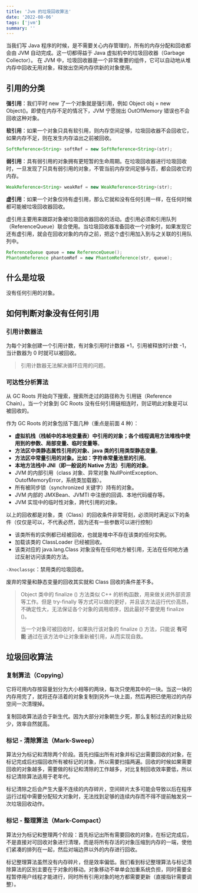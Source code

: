 ```yaml
---
title: 'Jvm 的垃圾回收算法'
date: '2022-08-06'
tags: ['jvm']
summary: ''
---
```


当我们写 Java 程序的时候，是不需要关心内存管理的，所有的内存分配和回收都会由 JVM 自动完成。这一切都得益于 Java 虚拟机中的垃圾回收器（Garbage Collector）。
在 JVM 中，垃圾回收器是一个非常重要的组件，它可以自动地从堆内存中回收无用对象，释放出空闲内存供新的对象使用。

## 引用的分类

**强引用**：我们平时 new 了一个对象就是强引用，例如 Object obj = new Object()。即使在内存不足的情况下，JVM 宁愿抛出 OutOfMemory 错误也不会回收这种对象。

**软引用**：如果一个对象只具有软引用，则内存空间足够，垃圾回收器不会回收它，如果内存不足，则在发生内存溢出之前被回收。

```java
SoftReference<String> softRef = new SoftReference<String>(str);
```

**弱引用**：具有弱引用的对象拥有更短暂的生命周期。在垃圾回收器进行垃圾回收时，一旦发现了只具有弱引用的对象，不管当前内存空间足够与否，都会回收它的内存。

```java
WeakReference<String> weakRef = new WeakReference<String>(str);
```

**虚引用**：如果一个对象仅持有虚引用，那么它就和没有任何引用一样，在任何时候都可能被垃圾回收器回收。

虚引用主要用来跟踪对象被垃圾回收器回收的活动。虚引用必须和引用队列（ReferenceQueue）联合使用。当垃圾回收器准备回收一个对象时，如果发现它还有虚引用，就会在回收对象的内存之前，把这个虚引用加入到与之关联的引用队列中。

```java
ReferenceQueue queue = new ReferenceQueue();
PhantomReference phantomRef = new PhantomReference(str, queue);
```

## 什么是垃圾

没有任何引用的对象。

## 如何判断对象没有任何引用

### 引用计数器法

为每个对象创建一个引用计数，有对象引用时计数器 +1，引用被释放时计数 -1，当计数器为 0 时就可以被回收。

> 引用计数器无法解决循环应用的问题。

### 可达性分析算法

从 GC Roots 开始向下搜索，搜索所走过的路径称为 引用链（Reference Chain）。当一个对象到 GC Roots 没有任何引用链相连时，则证明此对象是可以被回收的。

作为 GC Roots 的对象包括下面几种（重点是前面 4 种）：

- **虚拟机栈（栈帧中的本地变量表）中引用的对象；各个线程调用方法堆栈中使用到的参数、局部变量、临时变量等**。
- **方法区中类静态属性引用的对象、java 类的引用类型静态变量**。
- **方法区中常量引用的对象。比如：字符串常量池里的引用**。
- **本地方法栈中 JNI（即一般说的 Native 方法）引用的对象**。
- JVM 的内部引用（class 对象、异常对象 NullPointException、OutofMemoryError，系统类加载器）。
- 所有被同步锁（synchronized 关键字）持有的对象。
- JVM 内部的 JMXBean、JVMTI 中注册的回调、本地代码缓存等。
- JVM 实现中的临时性对象，跨代引用的对象。

以上的回收都是对象，类（Class）的回收条件非常苛刻，必须同时满足以下的条件（仅仅是可以，不代表必然，因为还有一些参数可以进行控制）

- 该类所有的实例都已经被回收，也就是堆中不存在该类的任何实例。
- 加载该类的 ClassLoader 已经被回收。
- 该类对应的 java.lang.Class 对象没有在任何地方被引用，无法在任何地方通过反射访问该类的方法。

`-Xnoclassgc`：禁用类的垃圾回收。

废弃的常量和静态变量的回收其实就和 Class 回收的条件差不多。

> Object 类中的 finalize () 方法类似 C++ 的析构函数，用来做关闭外部资源等工作。但是 try-finally 等方式可以做的更好，并且该方法运行代价高昂，不确定性大，无法保证各个对象的调用顺序，因此最好不要使用 finalize ()。
>
> 当一个对象可被回收时，如果执行该对象的 finalize () 方法，只能说 **有可能** 通过在该方法中让对象重新被引用，从而实现自救。

## 垃圾回收算法

### 复制算法（Copying）

它将可用内存按容量划分为大小相等的两块，每次只使用其中的一块。当这一块的内存用完了，就将还存活着的对象复制到另外一块上面，然后再把已使用过的内存空间一次清理掉。

复制回收算法适合于新生代。因为大部分对象朝生夕死，那么复制过去的对象比较少，效率自然就高。

### 标记 - 清除算法（Mark-Sweep）

算法分为标记和清除两个阶段。首先扫描出所有对象并标记出需要回收的对象，在标记完成后扫描回收所有被标记的对象，所以需要扫描两遍。回收的时候如果需要回收的对象越多，需要做的标记和清除的工作越多，对比复制回收效率要低，所以标记清除算法适用于老年代。

标记清除之后会产生大量不连续的内存碎片，空间碎片太多可能会导致以后在程序运行过程中需要分配较大对象时，无法找到足够的连续内存而不得不提前触发另一次垃圾回收动作。

### 标记 - 整理算法（Mark-Compact）

算法分为标记和整理两个阶段：首先标记出所有需要回收的对象，在标记完成后，不是直接对可回收对象进行清理，而是将所有存活的对象压缩到内存的一端，使他们紧凑的排列在一起，然后对端边界以外的内存进行回收。

标记整理算法虽然没有内存碎片，但是效率偏低。我们看到标记整理算法与标记清除算法的区别主要在于对象的移动。对象移动不单单会加重系统负担，同时需要全程暂停用户线程才能进行，同时所有引用对象的地方都需要更新（直接指针需要调整）。
